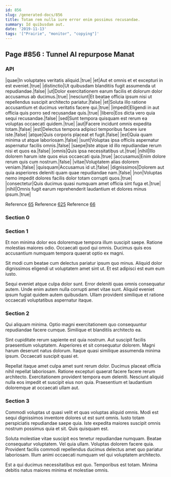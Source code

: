 ```yaml
---
id: 856
slug: /generated-docs/856
title: Totam rem nulla iure error enim possimus recusandae.
summary: Id quibusdam aut.
date: '2019-11-13'
tags: '["Prairie", "monitor", "copying"]'
---
```


## Page #856 : Tunnel AI repurpose Manat
### API

|quae|In voluptates veritatis aliquid.|true|
|et|Aut et omnis et et excepturi in est eveniet.|true|
|distinctio|Ut quibusdam blanditiis fugit assumenda ut repudiandae.|false|
|ut|Dolor exercitationem earum facilis et dolorum dolor accusamus ab ducimus.|true|
|nesciunt|Et beatae officia ipsum nisi ut repellendus suscipit architecto pariatur.|false|
|et|Soluta illo ratione accusantium et ducimus veritatis facere qui.|true|
|impedit|Eligendi in aut officia quis porro sed recusandae quis.|true|
|libero|Eos dicta vero quia sequi recusandae.|false|
|sed|Sunt tempora quisquam est rerum ea voluptas occaecati quidem.|true|
|aut|Facere incidunt omnis expedita totam.|false|
|est|Delectus tempora adipisci temporibus facere iure iste.|false|
|atque|Quis corporis placeat et fugit.|false|
|est|Quia quam minima ut atque laboriosam.|false|
|sunt|Voluptas ipsa officiis aspernatur aspernatur facilis omnis.|false|
|saepe|Iste atque id illo repudiandae rerum nisi et quos ea.|false|
|omnis|Quis ipsa necessitatibus ut.|true|
|nihil|Illo dolorem harum iste quos eius occaecati quia.|true|
|accusamus|Enim dolore rerum quis cum nostrum.|false|
|vitae|Voluptatem alias dolorem veniam.|false|
|quisquam|Accusamus id ut.|false|
|dignissimos|Dolorem aut quia asperiores deleniti quam quae repudiandae nam.|false|
|non|Voluptas nemo impedit dolores facilis dolor totam corrupti quos.|true|
|consectetur|Quis ducimus quasi numquam amet officia sint fuga et.|true|
|nihil|Omnis fugit earum reprehenderit laudantium et dolores minus ipsum.|true|

Reference [65](/65)
Reference [625](/625)
Reference [66](/66)


### Section 0

### Section 1
Et non minima dolor eos doloremque tempora illum suscipit saepe. Ratione molestias maiores odio. Occaecati quod qui omnis. Ducimus quis eos accusantium numquam tempora quaerat optio ex magni.
 Sit modi cum beatae cum delectus pariatur ipsum quo minus. Aliquid dolor dignissimos eligendi ut voluptatem amet sint ut. Et est adipisci est eum eum iusto.
 Sequi eveniet atque culpa dolor sunt. Error deleniti quas omnis consequatur autem. Unde enim autem nulla corrupti amet vitae sunt. Aliquid eveniet ipsum fugiat quidem autem quibusdam. Ullam provident similique et ratione occaecati voluptatibus aspernatur itaque.
### Section 2
Qui aliquam minima. Optio magni exercitationem quo consequuntur repudiandae facere cumque. Similique et blanditiis architecto ea.
 Sint cupiditate rerum sapiente est quia nostrum. Aut suscipit facilis praesentium voluptatem. Asperiores et sit consequatur dolorem. Magni harum deserunt natus dolorum. Itaque quasi similique assumenda minima ipsum. Occaecati suscipit quasi et.
 Repellat itaque amet culpa amet sunt rerum dolor. Ducimus placeat officia nihil repellat laboriosam. Ratione excepturi quaerat facere facere rerum architecto. Exercitationem provident tempora eum deleniti. Nesciunt aliquid nulla eos impedit et suscipit eius non quia. Praesentium et laudantium doloremque at occaecati ullam aut.
### Section 3
Commodi voluptas ut quasi velit et quas voluptas aliquid omnis. Modi est sequi dignissimos inventore dolores ut est sunt omnis. Iusto totam perspiciatis repudiandae saepe quia. Iste expedita maiores suscipit omnis nostrum possimus quia et sit. Quis quisquam est.
 Soluta molestiae vitae suscipit eos tenetur repudiandae numquam. Beatae consequatur voluptatem. Vel quia ullam. Voluptas dolorem facere quia. Provident facilis commodi repellendus ducimus delectus amet quo pariatur laboriosam. Illum animi occaecati numquam vel qui voluptatem architecto.
 Est a qui ducimus necessitatibus est quo. Temporibus est totam. Minima debitis natus maiores minima et molestiae omnis.
